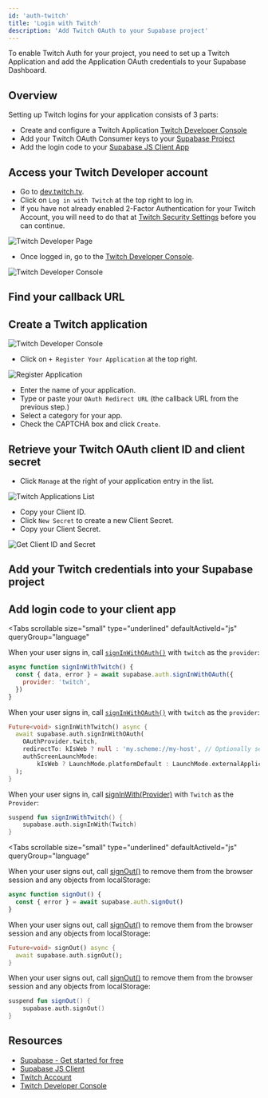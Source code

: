 ```yaml
---
id: 'auth-twitch'
title: 'Login with Twitch'
description: 'Add Twitch OAuth to your Supabase project'
---
```


To enable Twitch Auth for your project, you need to set up a Twitch Application and add the Application OAuth credentials to your Supabase Dashboard.

## Overview

Setting up Twitch logins for your application consists of 3 parts:

- Create and configure a Twitch Application [Twitch Developer Console](https://dev.twitch.tv/console)
- Add your Twitch OAuth Consumer keys to your [Supabase Project](https://supabase.com/dashboard)
- Add the login code to your [Supabase JS Client App](https://github.com/supabase/supabase-js)

## Access your Twitch Developer account

- Go to [dev.twitch.tv](https://dev.twitch.tv).
- Click on `Log in with Twitch` at the top right to log in.
- If you have not already enabled 2-Factor Authentication for your Twitch Account, you will need to do that at [Twitch Security Settings](https://www.twitch.tv/settings/security) before you can continue.

![Twitch Developer Page](/docs/img/guides/auth-twitch/twitch-developer-page.png)

- Once logged in, go to the [Twitch Developer Console](https://dev.twitch.tv/console).

![Twitch Developer Console](/docs/img/guides/auth-twitch/twitch-console.png)

## Find your callback URL

<SocialProviderSetup provider="Twitch" />

## Create a Twitch application

![Twitch Developer Console](/docs/img/guides/auth-twitch/twitch-console.png)

- Click on `+ Register Your Application` at the top right.

![Register Application](/docs/img/guides/auth-twitch/twitch-register-your-application.png)

- Enter the name of your application.
- Type or paste your `OAuth Redirect URL` (the callback URL from the previous step.)
- Select a category for your app.
- Check the CAPTCHA box and click `Create`.

## Retrieve your Twitch OAuth client ID and client secret

- Click `Manage` at the right of your application entry in the list.

![Twitch Applications List](/docs/img/guides/auth-twitch/twitch-applications-list.png)

- Copy your Client ID.
- Click `New Secret` to create a new Client Secret.
- Copy your Client Secret.

![Get Client ID and Secret](/docs/img/guides/auth-twitch/twitch-get-keys.png)

## Add your Twitch credentials into your Supabase project

<SocialProviderSettingsSupabase provider="Twitch" />

## Add login code to your client app

<Tabs
  scrollable
  size="small"
  type="underlined"
  defaultActiveId="js"
  queryGroup="language"
>
<TabPanel id="js" label="JavaScript">

<CreateClientSnippet />

When your user signs in, call [`signInWithOAuth()`](/docs/reference/javascript/auth-signinwithoauth) with `twitch` as the `provider`:

```js
async function signInWithTwitch() {
  const { data, error } = await supabase.auth.signInWithOAuth({
    provider: 'twitch',
  })
}
```

</TabPanel>
<TabPanel id="flutter" label="Flutter">

When your user signs in, call [`signInWithOAuth()`](/docs/reference/dart/auth-signinwithoauth) with `twitch` as the `provider`:

```dart
Future<void> signInWithTwitch() async {
  await supabase.auth.signInWithOAuth(
    OAuthProvider.twitch,
    redirectTo: kIsWeb ? null : 'my.scheme://my-host', // Optionally set the redirect link to bring back the user via deeplink.
    authScreenLaunchMode:
        kIsWeb ? LaunchMode.platformDefault : LaunchMode.externalApplication, // Launch the auth screen in a new webview on mobile.
  );
}
```

</TabPanel>
<TabPanel id="kotlin" label="Kotlin">

When your user signs in, call [signInWith(Provider)](/docs/reference/kotlin/auth-signinwithoauth) with `Twitch` as the `Provider`:

```kotlin
suspend fun signInWithTwitch() {
	supabase.auth.signInWith(Twitch)
}
```

</TabPanel>
</Tabs>

<OAuthPkceFlow />

<Tabs
  scrollable
  size="small"
  type="underlined"
  defaultActiveId="js"
  queryGroup="language"
>
<TabPanel id="js" label="JavaScript">

When your user signs out, call [signOut()](/docs/reference/javascript/auth-signout) to remove them from the browser session and any objects from localStorage:

```js
async function signOut() {
  const { error } = await supabase.auth.signOut()
}
```

</TabPanel>
<TabPanel id="flutter" label="Flutter">

When your user signs out, call [signOut()](/docs/reference/dart/auth-signout) to remove them from the browser session and any objects from localStorage:

```dart
Future<void> signOut() async {
  await supabase.auth.signOut();
}
```

</TabPanel>
<TabPanel id="kotlin" label="Kotlin">

When your user signs out, call [signOut()](/docs/reference/kotlin/auth-signout) to remove them from the browser session and any objects from localStorage:

```kotlin
suspend fun signOut() {
	supabase.auth.signOut()
}
```

</TabPanel>
</Tabs>

## Resources

- [Supabase - Get started for free](https://supabase.com)
- [Supabase JS Client](https://github.com/supabase/supabase-js)
- [Twitch Account](https://twitch.tv)
- [Twitch Developer Console](https://dev.twitch.tv/console)
